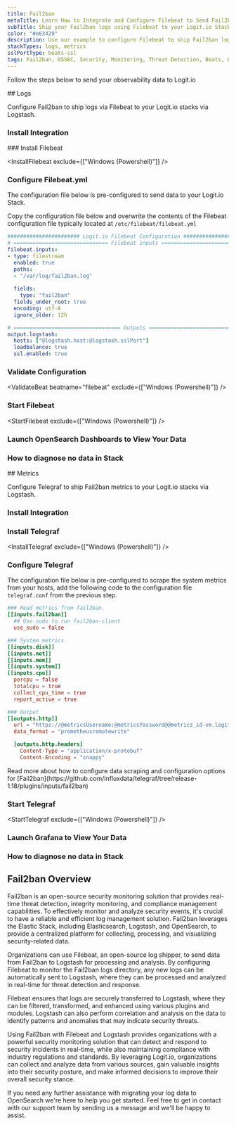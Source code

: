 ```yaml
---
title: Fail2ban
metaTitle: Learn How to Integrate and Configure Filebeat to Send Fail2ban Logs
subTitle: Ship your Fail2ban logs using Filebeat to your Logit.io Stack
color: "#e63429"
description: Use our example to configure Filebeat to ship Fail2ban logs to your Logit.io stacks. Configure Filebeat to send Fail2ban logs to Logstash or Elastic.
stackTypes: logs, metrics
sslPortType: beats-ssl
tags: Fail2ban, OSSEC, Security, Monitoring, Threat Detection, Beats, Logs, Filebeat, File, Text, Log Files, Telegraf, Metrics, Telemetry, OpenTelemetry, Health, Instrumentation
---
```


Follow the steps below to send your observability data to Logit.io

<Steps>
  ## Logs

  Configure Fail2ban to ship logs via Filebeat to your Logit.io stacks via Logstash.

  ### Install Integration
  <InstallIntegration/>
  ### Install Filebeat

  <InstallFilebeat exclude={["Windows (Powershell)"]} />

  ### Configure Filebeat.yml

  The configuration file below is pre-configured to send data to your Logit.io Stack.
          
  Copy the configuration file below and overwrite the contents of the Filebeat 
  configuration file typically located at `/etc/filebeat/filebeat.yml`

  ```yml copy filename="filebeat.yml" showLineNumbers /@logstash.host/ /@logstash.sslPort/
  ####################### Logit.io Filebeat Configuration #########################
  # ============================== Filebeat inputs ===============================
  filebeat.inputs:
  - type: filestream
    enabled: true
    paths:
    - "/var/log/fail2ban.log"
    
    fields:
      type: "fail2ban"
    fields_under_root: true
    encoding: utf-8
    ignore_older: 12h

  # ================================== Outputs ===================================
  output.logstash:
    hosts: ["@logstash.host:@logstash.sslPort"]
    loadbalance: true
    ssl.enabled: true
  ```

  ### Validate Configuration

  <ValidateBeat beatname="filebeat" exclude={["Windows (Powershell)"]} />

  ### Start Filebeat

  <StartFilebeat exclude={["Windows (Powershell)"]} />

  ### Launch OpenSearch Dashboards to View Your Data

  <LaunchVisualizer type="logs" />

  ### How to diagnose no data in Stack

  <DiagnoseNoData />
</Steps>

<Steps>
  ## Metrics

  Configure Telegraf to ship Fail2ban metrics to your Logit.io stacks via Logstash.
  
  ### Install Integration
  <InstallIntegration/>

  ### Install Telegraf

  <InstallTelegraf exclude={["Windows (Powershell)"]} />

  ### Configure Telegraf

  The configuration file below is pre-configured to scrape the system metrics from your hosts, add the following code to the configuration file `telegraf.conf` from the previous step.

  ```toml copy filename="telegraf.conf" showLineNumbers /@metricsUsername/ /@metricsPassword/ /@metrics_id/ /@vmAgentPort/
  ### Read metrics from fail2ban.
  [[inputs.fail2ban]]
    ## Use sudo to run fail2ban-client
    use_sudo = false

  ### System metrics
  [[inputs.disk]]
  [[inputs.net]]
  [[inputs.mem]]
  [[inputs.system]]
  [[inputs.cpu]]
    percpu = false
    totalcpu = true
    collect_cpu_time = true
    report_active = true

  ### Output
  [[outputs.http]]
    url = "https://@metricsUsername:@metricsPassword@@metrics_id-vm.logit.io:@vmAgentPort/api/v1/write"
    data_format = "prometheusremotewrite"

    [outputs.http.headers]
      Content-Type = "application/x-protobuf"
      Content-Encoding = "snappy"
  ```

  <Callout type="info">
    Read more about how to configure data scraping and configuration options for [Fail2ban](https://github.com/influxdata/telegraf/tree/release-1.18/plugins/inputs/fail2ban)
  </Callout>

  ### Start Telegraf

  <StartTelegraf exclude={["Windows (Powershell)"]} />

  ### Launch Grafana to View Your Data

  <LaunchVisualizer type="metrics" />

  ### How to diagnose no data in Stack

  <DiagnoseNoData />

</Steps>

## Fail2ban Overview

Fail2ban is an open-source security monitoring solution that provides real-time threat detection, 
integrity monitoring, and compliance management capabilities. To effectively monitor and analyze 
security events, it's crucial to have a reliable and efficient log management solution. Fail2ban 
leverages the Elastic Stack, including Elasticsearch, Logstash, and OpenSearch, to provide a 
centralized platform for collecting, processing, and visualizing security-related data.

Organizations can use Filebeat, an open-source log shipper, to send data from Fail2ban to Logstash 
for processing and analysis. By configuring Filebeat to monitor the Fail2ban logs directory, any 
new logs can be automatically sent to Logstash, where they can be processed and analyzed in 
real-time for threat detection and response.

Filebeat ensures that logs are securely transferred to Logstash, where they can be filtered, 
transformed, and enhanced using various plugins and modules. Logstash can also perform correlation 
and analysis on the data to identify patterns and anomalies that may indicate security threats.

Using Fail2ban with Filebeat and Logstash provides organizations with a powerful security monitoring 
solution that can detect and respond to security incidents in real-time, while also maintaining 
compliance with industry regulations and standards. By leveraging Logit.io, organizations can 
collect and analyze data from various sources, gain valuable insights into their security posture, 
and make informed decisions to improve their overall security stance.

If you need any further assistance with migrating your log data to OpenSearch we're here to help 
you get started. Feel free to get in contact with our support team by sending us a 
message <IntercomButton text="via live chat" /> and we'll be happy to assist.